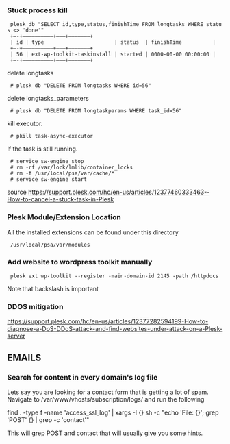 === Stuck process kill ===
  plesk db "SELECT id,type,status,finishTime FROM longtasks WHERE status <> 'done'"
  +—-+—————————–+———+———————+
  | id | type                    	| status  | finishTime      	|
  +—-+—————————–+———+———————+
  | 56 | ext-wp-toolkit-taskinstall | started | 0000-00-00 00:00:00 |
  +—-+—————————–+———+———————+

delete longtasks
  # plesk db "DELETE FROM longtasks WHERE id=56"

delete longtasks_parameters
  # plesk db "DELETE FROM longtaskparams WHERE task_id=56"

kill executor.
  # pkill task-async-executor

If the task is still running.
  # service sw-engine stop
  # rm -rf /var/lock/lmlib/container_locks
  # rm -f /usr/local/psa/var/cache/*
  # service sw-engine start

source
https://support.plesk.com/hc/en-us/articles/12377460333463--How-to-cancel-a-stuck-task-in-Plesk

=== Plesk Module/Extension Location ===

All the installed extensions can be found under this directory
  /usr/local/psa/var/modules

=== Add website to wordpress toolkit manually ===
  plesk ext wp-toolkit --register -main-domain-id 2145 -path /httpdocs

Note that backslash is important

=== DDOS mitigation ===
https://support.plesk.com/hc/en-us/articles/12377282594199-How-to-diagnose-a-DoS-DDoS-attack-and-find-websites-under-attack-on-a-Plesk-server

==EMAILS==
===Search for content in every domain's log file===

Lets say you are looking for a contact form that is getting a lot of spam.
Navigate to /var/www/vhosts/subscription/logs/
and run the following

find . -type f -name 'access_ssl_log' | xargs -I {} sh -c "echo 'File: {}'; grep 'POST' {} | grep -c 'contact'"

This will grep POST and contact that will usually give you some hints.
